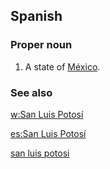 ==Spanish==

===Proper noun===
{{es-proper noun}}

# A state of [[México]].

===See also===
[[w:San Luis Potosí]]

[[Category:English words spelled with diacritics|san luis potosi]]

[[es:San Luis Potosí]]